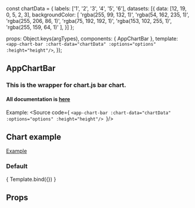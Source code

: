 const chartData = {
    labels: ['1', '2', '3', '4', '5', '6'],
    datasets: [{
        data: [12, 19, 0, 5, 2, 3],
        backgroundColor: [
            'rgba(255, 99, 132, 1)',
            'rgba(54, 162, 235, 1)',
            'rgba(255, 206, 86, 1)',
            'rgba(75, 192, 192, 1)',
            'rgba(153, 102, 255, 1)',
            'rgba(255, 159, 64, 1)'
        ],
    }]
};

<Meta title="ui-kit/charts/AppChartBar" component={AppChartBar} />

  props: Object.keys(argTypes),
  components: { AppChartBar },
  template: `
      <app-chart-bar :chart-data="chartData" :options="options" :height="height"/>
    `,
});

## AppChartBar

### This is the wrapper for chart.js bar chart.
#### All documentation is [here](https://www.chartjs.org/)

Example:
<Source code={
  `<app-chart-bar :chart-data="chartData" :options="options" :height="height"/>
`}/>


## Chart example
[Example](https://www.chartjs.org/docs/latest/charts/bar.html)

### Default
<Canvas>
  <Story name="Default view" args={{ chartData }}>
    { Template.bind({}) }
  </Story>
</Canvas>



## Props
<ArgsTable story="Default view" />
